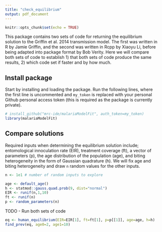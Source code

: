 ```yaml
---
title: "check_equilibrium"
output: pdf_document
---
```


```r
knitr::opts_chunk$set(echo = TRUE)
```

This package contains two sets of code for returning the equilibrium solution to the Griffin et al. 2014 transmission model. The first was written in R by Jamie Griffin, and the second was written in Rcpp by Xiaoyu Li, before being adapted into package format by Bob Verity. Here we will compare both sets of code to establish 1) that both sets of code produce the same results, 2) which code set if faster and by how much.

## Install package

Start by installing and loading the package. Run the following lines, where the first line is uncommented and `my_token` is replaced with your personal Github personal access token (this is required as the package is currently private).

```r
# install_github("mrc-ide/malariaModelFit", auth_token=my_token)
library(malariaModelFit)
```

## Compare solutions

Required inputs when determining the equilibrium solution include; entomological innoculation rate (EIR), treatment coverage (ft), a vector of parameters (p), the age distribution of the population (age), and biting heterogeneity in the form of Gaussian quadrature (h). We will fix age and biting heterogeneity and draw `n` random values for the other inputs.

```r
n <- 1e1 # number of random inputs to explore

age <- default_age()
h <- statmod::gauss.quad.prob(9, dist="normal")
EIR <- runif(n,1,10)
ft <- runif(n)
p <- random_parameters(n)
```

TODO - Run both sets of code

```r
eq <- human_equilibrium(EIR=EIR[1], ft=ft[1], p=p[[1]], age=age, h=h)
find_prev(eq, age0=2, age1=10)
```

